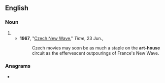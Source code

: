 {{also|arthouse|art house}}
==English==

===Noun===
{{en-noun|head=[[art]]-[[house]]}}

# {{alt form|art house|lang=en}}
#* '''1967''', "[http://www.time.com/time/magazine/article/0,9171,839566,00.html Czech New Wave]," ''Time'', 23 Jun.,
#*: Czech movies may soon be as much a staple on the '''art-house''' circuit as the effervescent outpourings of France's New Wave.

===Anagrams===
* {{anagrams|en|a=aehorstu|arouseth|house rat|outhears|share out|shareout}}